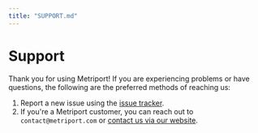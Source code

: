 ```yaml
---
title: "SUPPORT.md"
---
```


# Support

Thank you for using Metriport! If you are experiencing problems or have questions, the following are the preferred methods of reaching us:

1. Report a new issue using the [issue tracker](https://github.com/metriport/metriport/issues).
2. If you're a Metriport customer, you can reach out to `contact@metriport.com` or [contact us via our website](https://www.metriport.com/contact-us).
